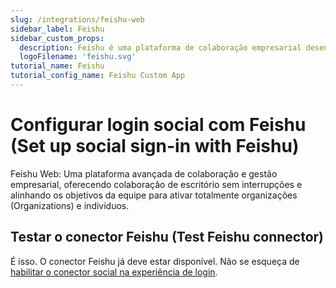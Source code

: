 ```yaml
---
slug: /integrations/feishu-web
sidebar_label: Feishu
sidebar_custom_props:
  description: Feishu é uma plataforma de colaboração empresarial desenvolvida pela ByteDance.
  logoFilename: 'feishu.svg'
tutorial_name: Feishu
tutorial_config_name: Feishu Custom App
---
```




# Configurar login social com Feishu (Set up social sign-in with Feishu)

Feishu Web: Uma plataforma avançada de colaboração e gestão empresarial, oferecendo colaboração de escritório sem interrupções e alinhando os objetivos da equipe para ativar totalmente organizações (Organizations) e indivíduos.

<GuideTip />

<Integration />

## Testar o conector Feishu (Test Feishu connector)

É isso. O conector Feishu já deve estar disponível. Não se esqueça de [habilitar o conector social na experiência de login](/connectors/social-connectors/#enable-social-sign-in).
